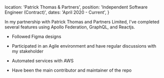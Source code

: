   location: 'Patrick Thomas & Partners',
  position: 'Independent Software Engineer (Contract)',
  dates: 'April 2020 - Current',
}

In my partnership with Patrick Thomas and Partners Limited, I've completed several features using Apollo Federation, GraphQL, and Reactjs.

- Followed Figma designs

- Participated in an Agile environment and have regular discussions with my stakeholder

- Automated services with AWS

- Have been the main contributor and maintainer of the repo
